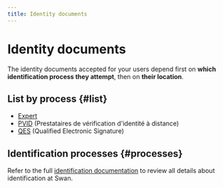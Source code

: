 ```yaml
---
title: Identity documents
---
```


# Identity documents

The identity documents accepted for your users depend first on **which identification process they attempt**, then on **their location**.

## List by process {#list}

- [Expert](./expert.mdx)
- [PVID](./pvid.mdx) (Prestataires de vérification d'identité à distance)
- [QES](./qes.mdx) (Qualified Electronic Signature)


## Identification processes {#processes}

Refer to the full [identification documentation](../../../topics/users/identifications/index.mdx) to review all details about identification at Swan.

<IdentificationTable />